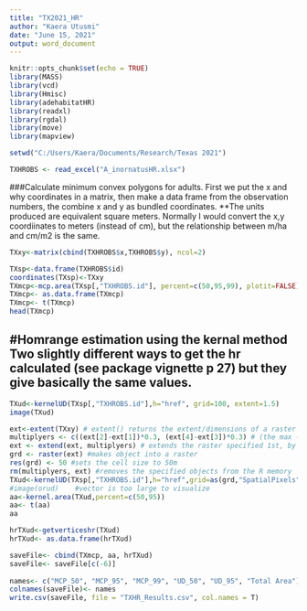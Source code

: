 ---
title: "TX2021_HR"
author: "Kaera Utusmi"
date: "June 15, 2021"
output: word_document
---

```{r setup, include=FALSE}
knitr::opts_chunk$set(echo = TRUE)
library(MASS)
library(vcd)
library(Hmisc)
library(adehabitatHR)
library(readxl)
library(rgdal)
library(move)
library(mapview)

setwd("C:/Users/Kaera/Documents/Research/Texas 2021")

TXHROBS <- read_excel("A_inornatusHR.xlsx")
```

###Calculate minimum convex polygons for adults. First we put the x and why coordinates in a matrix, then make a data frame from the observation numbers, the combine x and y as bundled coordinates. **The units produced are equivalent square meters.  Normally I would convert the x,y coordiinates to meters (instead of cm), but the relationship between m/ha and cm/m2 is the same.

```{r}
TXxy<-matrix(cbind(TXHROBS$x,TXHROBS$y), ncol=2)

TXsp<-data.frame(TXHROBS$id)
coordinates(TXsp)<-TXxy
TXmcp<-mcp.area(TXsp[,"TXHROBS.id"], percent=c(50,95,99), plotit=FALSE)
TXmcp<- as.data.frame(TXmcp)
TXmcp<- t(TXmcp)
head(TXmcp)

```

## #Homrange estimation using the kernal method  Two slightly different ways to get the hr calculated (see package vignette p 27) but they give basically the same values.


```{r}
TXud<-kernelUD(TXsp[,"TXHROBS.id"],h="href", grid=100, extent=1.5)
image(TXud)

ext<-extent(TXxy) # extent() returns the extent/dimensions of a raster or Spatial object
multiplyers <- c((ext[2]-ext[1])*0.3, (ext[4]-ext[3])*0.3) # (the max - min)*0.3
ext <- extend(ext, multiplyers) # extends the raster specified 1st, by the next specified object
grd <- raster(ext) #makes object into a raster
res(grd) <- 50 #sets the cell size to 50m
rm(multiplyers, ext) #removes the specified objects from the R memory
TXud<-kernelUD(TXsp[,"TXHROBS.id"],h="href",grid=as(grd,"SpatialPixels"), kern = "bivnorm")
#image(orud)    #vector is too large to visualize
aa<-kernel.area(TXud,percent=c(50,95))
aa<- t(aa)
aa

hrTXud<-getverticeshr(TXud)
hrTXud<- as.data.frame(hrTXud)

saveFile<- cbind(TXmcp, aa, hrTXud)
saveFile<- saveFile[c(-6)]
 
names<- c("MCP_50", "MCP_95", "MCP_99", "UD_50", "UD_95", "Total Area")
colnames(saveFile)<- names
write.csv(saveFile, file = "TXHR_Results.csv", col.names = T)
```
